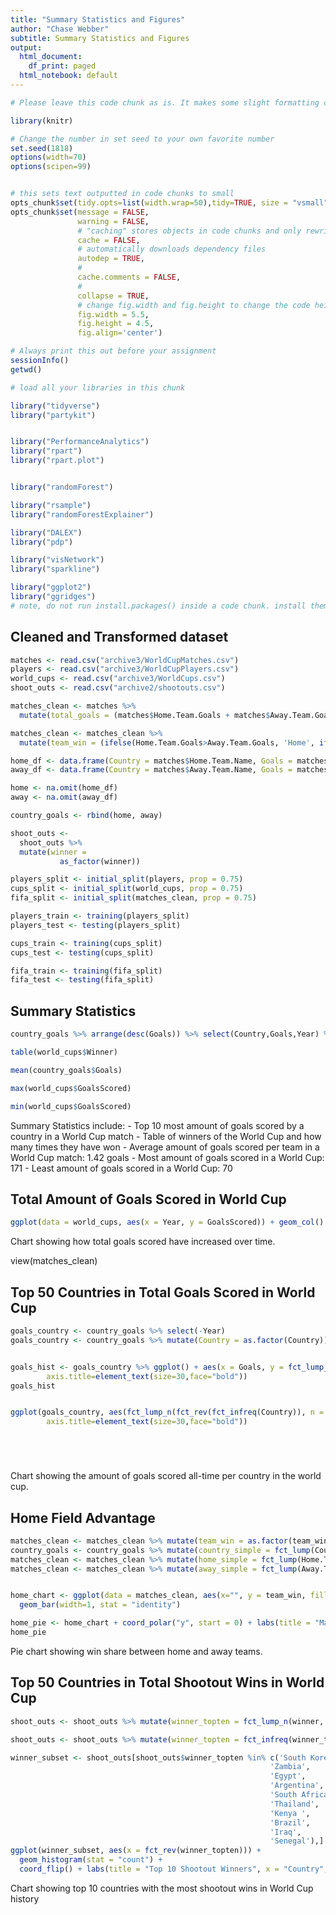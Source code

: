 ```yaml
---
title: "Summary Statistics and Figures"
author: "Chase Webber"
subtitle: Summary Statistics and Figures
output:
  html_document:
    df_print: paged
  html_notebook: default
---
```


```r

# Please leave this code chunk as is. It makes some slight formatting changes to alter the output to be more aesthetically pleasing. 

library(knitr)

# Change the number in set seed to your own favorite number
set.seed(1818)
options(width=70)
options(scipen=99)


# this sets text outputted in code chunks to small
opts_chunk$set(tidy.opts=list(width.wrap=50),tidy=TRUE, size = "vsmall")  
opts_chunk$set(message = FALSE,                                          
               warning = FALSE,
               # "caching" stores objects in code chunks and only rewrites if you change things
               cache = FALSE,                               
               # automatically downloads dependency files
               autodep = TRUE,
               # 
               cache.comments = FALSE,
               # 
               collapse = TRUE,
               # change fig.width and fig.height to change the code height and width by default
               fig.width = 5.5,  
               fig.height = 4.5,
               fig.align='center')


```

```r

# Always print this out before your assignment
sessionInfo()
getwd()

```


<!-- ### start answering your problem set here -->
<!-- You may export your homework in either html or pdf, with the former usually being easier. 
     To export or compile your Rmd file: click above on 'Knit' then 'Knit to HTML' -->
<!-- Be sure to submit both your .Rmd file and the compiled .html or .pdf file for full credit -->


```r

# load all your libraries in this chunk 

library("tidyverse")
library("partykit")


library("PerformanceAnalytics")
library("rpart")
library("rpart.plot")


library("randomForest")

library("rsample")
library("randomForestExplainer")

library("DALEX")
library("pdp")

library("visNetwork")
library("sparkline")

library("ggplot2")
library("ggridges")
# note, do not run install.packages() inside a code chunk. install them in the console outside of a code chunk. 

```



## Cleaned and Transformed dataset

```r

matches <- read.csv("archive3/WorldCupMatches.csv")
players <- read.csv("archive3/WorldCupPlayers.csv")
world_cups <- read.csv("archive3/WorldCups.csv")
shoot_outs <- read.csv("archive2/shootouts.csv")

matches_clean <- matches %>% 
  mutate(total_goals = (matches$Home.Team.Goals + matches$Away.Team.Goals))

matches_clean <- matches_clean %>% 
  mutate(team_win = (ifelse(Home.Team.Goals>Away.Team.Goals, 'Home', ifelse(Home.Team.Goals<Away.Team.Goals, 'Away', 'Draw')))) %>% drop_na()

home_df <- data.frame(Country = matches$Home.Team.Name, Goals = matches$Home.Team.Goals, Year = matches$Year)
away_df <- data.frame(Country = matches$Away.Team.Name, Goals = matches$Away.Team.Goals, Year = matches$Year)

home <- na.omit(home_df)
away <- na.omit(away_df)

country_goals <- rbind(home, away)

shoot_outs <- 
  shoot_outs %>% 
  mutate(winner = 
           as_factor(winner))

players_split <- initial_split(players, prop = 0.75) 
cups_split <- initial_split(world_cups, prop = 0.75) 
fifa_split <- initial_split(matches_clean, prop = 0.75) 

players_train <- training(players_split)
players_test <- testing(players_split)

cups_train <- training(cups_split)
cups_test <- testing(cups_split)

fifa_train <- training(fifa_split)
fifa_test <- testing(fifa_split)

```


## Summary Statistics

```r

country_goals %>% arrange(desc(Goals)) %>% select(Country,Goals,Year) %>% head(n=10)

table(world_cups$Winner)

mean(country_goals$Goals)

max(world_cups$GoalsScored)

min(world_cups$GoalsScored)

```
Summary Statistics include:
- Top 10 most amount of goals scored by a country in a World Cup match
- Table of winners of the World Cup and how many times they have won
- Average amount of goals scored per team in a World Cup match: 1.42 goals
- Most amount of goals scored in a World Cup: 171
- Least amount of goals scored in a World Cup: 70

## Total Amount of Goals Scored in World Cup

```r

ggplot(data = world_cups, aes(x = Year, y = GoalsScored)) + geom_col() + labs(y = "Goals Scored", caption = "*World Cup was not held in 1942 and 1946", title = "Total Goals Scored per year")


```

Chart showing how total goals scored have increased over time. 

view(matches_clean)

## Top 50 Countries in Total Goals Scored in World Cup

```r

goals_country <- country_goals %>% select(-Year)
goals_country <- country_goals %>% mutate(Country = as.factor(Country))


goals_hist <- goals_country %>% ggplot() + aes(x = Goals, y = fct_lump_n(fct_rev(fct_infreq(Country)), n = 20), label=Goals) + geom_col() + labs(x = "Total Goals Scored in World Cup", y = "Country", title = "Top 20 Countries in World Cup Goals Scored", caption = "*disregard other")+theme(axis.text=element_text(size=30),
        axis.title=element_text(size=30,face="bold"))
goals_hist 


ggplot(goals_country, aes(fct_lump_n(fct_rev(fct_infreq(Country)), n = 20))) + geom_histogram(stat = 'count', binwidth = 50) + coord_flip() + labs(x = "Country", y = "Total Games Played in World Cup", title = "Top 20 Countries in World Cup Games Played", caption = "*disregard other")+theme(axis.text=element_text(size=30),
        axis.title=element_text(size=30,face="bold"))






```

Chart showing the amount of goals scored all-time per country in the world cup. 

## Home Field Advantage

```r

matches_clean <- matches_clean %>% mutate(team_win = as.factor(team_win))
country_goals <- country_goals %>% mutate(country_simple = fct_lump(Country, n = 10))
matches_clean <- matches_clean %>% mutate(home_simple = fct_lump(Home.Team.Name, n = 10))
matches_clean <- matches_clean %>% mutate(away_simple = fct_lump(Away.Team.Name, n = 10))


home_chart <- ggplot(data = matches_clean, aes(x="", y = team_win, fill = team_win))+
  geom_bar(width=1, stat = "identity")

home_pie <- home_chart + coord_polar("y", start = 0) + labs(title = "Match Outcome per Home or Away", y = "Outcome", x = "Team")
home_pie

```

Pie chart showing win share between home and away teams.

## Top 50 Countries in Total Shootout Wins in World Cup

```r

shoot_outs <- shoot_outs %>% mutate(winner_topten = fct_lump_n(winner, n = 10))

shoot_outs <- shoot_outs %>% mutate(winner_topten = fct_infreq(winner_topten))

winner_subset <- shoot_outs[shoot_outs$winner_topten %in% c('South Korea', 
                                                          'Zambia',
                                                          'Egypt',
                                                          'Argentina',
                                                          'South Africa',
                                                          'Thailand',
                                                          'Kenya ',
                                                          'Brazil',
                                                          'Iraq',
                                                          'Senegal'),]
ggplot(winner_subset, aes(x = fct_rev(winner_topten))) + 
  geom_histogram(stat = "count") +
  coord_flip() + labs(title = "Top 10 Shootout Winners", x = "Country", y = "Shootout wins")

```

Chart showing top 10 countries with the most shootout wins in World Cup history



